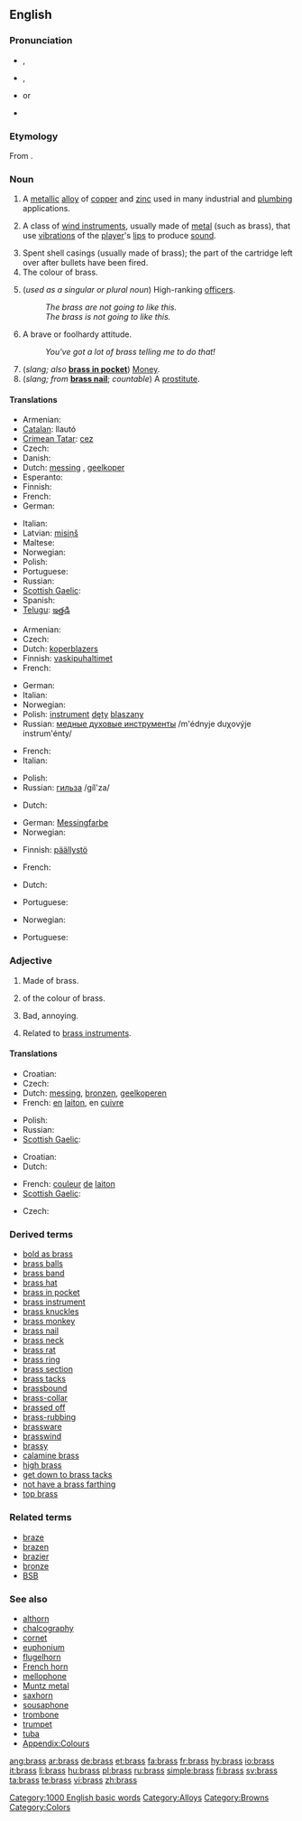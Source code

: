 {{wikipedia}}
==English==

===Pronunciation===
* {{a|US}} {{IPA|/bɹɑs/}}, {{SAMPA|/brA:s/}}
* {{a|UK}} {{IPA|/bɹæs/|/bɹɑs/}}, {{SAMPA|/br{s/|/brA:s/}}
* {{rhymes|ɑːs}} or {{rhymes|æs}}
* {{audio|en-us-brass.ogg|Audio (US)}}

===Etymology===
From {{etyl|ang}} {{term|bræs|lang=ang}}.

===Noun===
{{en-noun|es|-}}

# A [[metallic]] [[alloy]] of [[copper]] and [[zinc]] used in many industrial and [[plumbing]] applications.
# {{music}} A class of [[wind instrument]]s, usually made of [[metal]] (such as brass), that use [[vibration]]s of the [[player]]'s [[lip]]s to produce [[sound]].
# Spent shell casings (usually made of brass); the part of the cartridge left over after bullets have been fired.
# The colour of brass.
#: {{color panel|C9AE5D}}
# {{military}} (''used as a singular or plural noun'') High-ranking [[officers]].
#: ''The brass are not going to like this.''
#: ''The brass is not going to like this.''
# {{informal}} A brave or foolhardy attitude.
#: ''You've got a lot of brass telling me to do that!''
# (''slang; also'' '''[[brass in pocket]]''') [[Money]].
# (''slang; from'' '''[[brass nail]]'''; ''countable'') A [[prostitute]].

====Translations====

{{trans-top|alloy of copper and zinc}}
* Armenian: {{t-|hy|արույր|tr=aruyr|sc=Armn|xs=Armenian}}
* [[Catalan]]: llautó
* [[Crimean Tatar]]: [[cez]]
* Czech: {{t-|cs|mosaz|f}}
* Danish: {{t-|da|messing}}
* Dutch: [[messing#Dutch|messing]] {{n}}, [[geelkoper]] {{n}}
* Esperanto: {{t-|eo|latuno|xs=Esperanto}}
* Finnish: {{t+|fi|messinki}}
* French: {{t+|fr|laiton|m}}
* German: {{t+|de|Messing|n}}
{{trans-mid}}
* Italian: {{t+|it|ottone|m}}
* Latvian: [[misiņš]] {{m}}
* Maltese: {{t-|mt|ram|m|xs=Maltese}}
* Norwegian: {{t|no|messing|m}}
* Polish: {{t+|pl|mosiądz|m}}
* Portuguese: {{t+|pt|latão|m}}
* Russian: {{t+|ru|латунь|f|tr=latún'|sc=Cyrl}}
* [[Scottish Gaelic]]: {{t-|gd|pràis|f|xs=Scottish Gaelic}}
* Spanish: {{t-|es|latón|m}}
* [[Telugu]]: [[ఇత్తడి]]
{{trans-bottom}}

{{trans-top|class of wind instruments}}
* Armenian: {{t-|hy|փող|tr=p'oġ|sc=Armn|xs=Armenian}}
* Czech: {{t-|cs|žestě|m|p}}
* Dutch: [[koperblazers]] {{p}}
* Finnish: [[vaskipuhaltimet]] {{p}}
* French: {{t+|fr|cuivres|m|p}}
{{trans-mid}}
* German: {{t-|de|Blechblasinstrumente|p}}
* Italian: {{t-|it|ottoni|m|p}}
* Norwegian: {{t|no|messinginstrument|n}}
* Polish: [[instrument]] [[dęty]] [[blaszany]] {{m}}
* Russian: [[медные духовые инструменты]] /m'édnyje duχovýje instrum'énty/ {{p}}
{{trans-bottom}}

{{trans-top|spent shell casings}}
* French: {{t+|fr|douille|f}}
* Italian: {{t+|it|bossolo|m}}
{{trans-mid}}
* Polish: {{t+|pl|łuska|f}}
* Russian: [[гильза]] /gíl'za/ {{f}}
{{trans-bottom}}

{{trans-top|colour of brass}}
* Dutch: {{t+|nl|brons|n}}
{{trans-mid}}
* German: [[Messingfarbe]] {{f}}
* Norwegian: {{t|no|messing|m}}
{{trans-bottom}}

{{trans-top|high-ranking military officers}}
* Finnish: [[päällystö]]
{{trans-mid}}
* French: {{t+|fr|galonnés|m|p}}
{{trans-bottom}}

{{trans-top|informal: a brave or foolhardy attitude}}
* Dutch: {{t+|nl|lef|n}}
{{trans-mid}}
{{trans-bottom}}

{{trans-top|slang: money}}
* Portuguese: {{t+|pt|dinheiro|m}}
{{trans-mid}}
* Norwegian: {{t|no|stål|n}}
{{trans-bottom}}

{{trans-top|slang: a prostitute}}
* Portuguese: {{t+|pt|prostituta|f}}
{{trans-mid}}
{{trans-bottom}}

===Adjective===
{{en-adj}}

# {{not comparable}} Made of brass.<!-- Actually attributive noun? -->
# of the colour of brass.
# {{slang}} Bad, annoying.
# Related to [[brass instrument]]s.

====Translations====
{{trans-top|made of brass}}
* Croatian: {{t-|hr|mjeden|alt=mjȅden}}
* Czech: {{t-|cs|mosazný|m}}
* Dutch: [[messing]], [[bronzen]], [[geelkoperen]]
* French: [[en]] [[laiton]], en [[cuivre]]
{{trans-mid}}
* Polish: {{t+|pl|mosiężny|m}}
* Russian: {{t+|ru|латунный|tr=latúnnyj|sc=Cyrl}}
* [[Scottish Gaelic]]: {{t-|gd|pràiseach|xs=Scottish Gaelic}}
{{trans-bottom}}

{{trans-top|colour of brass}}
* Croatian: {{t-|hr|mjeden|alt=mjȅden}}
* Dutch: {{t-|nl|bronzen}}
{{trans-mid}}
* French: [[couleur]] [[de]] [[laiton]]
* [[Scottish Gaelic]]: {{t-|gd|pràiseach|xs=Scottish Gaelic}}
{{trans-bottom}}

{{trans-top|bad, annoying}}
{{trans-mid}}
{{trans-bottom}}

{{trans-top|related to brass instruments}}
* Czech: {{t-|cs|žesťový|m}}
{{trans-mid}}
{{trans-bottom}}

===Derived terms===
* [[bold as brass]]
* [[brass balls]]
* [[brass band]]
* [[brass hat]]
* [[brass in pocket]]
* [[brass instrument]]
* [[brass knuckles]]
* [[brass monkey]]
* [[brass nail]]
* [[brass neck]]
* [[brass rat]]
* [[brass ring]]
* [[brass section]]
* [[brass tacks]]
* [[brassbound]]
* [[brass-collar]]
* [[brassed off]]
* [[brass-rubbing]]
* [[brassware]]
* [[brasswind]]
* [[brassy]]
* [[calamine brass]]
* [[high brass]]
* [[get down to brass tacks]]
* [[not have a brass farthing]]
* [[top brass]]

===Related terms===
* [[braze]]
* [[brazen]]
* [[brazier]]
* [[bronze]]
* [[BSB]]

===See also===
* [[althorn]]
* [[chalcography]]
* [[cornet]]
* [[euphonium]]
* [[flugelhorn]]
* [[French horn]]
* [[mellophone]]
* [[Muntz metal]]
* [[saxhorn]]
* [[sousaphone]]
* [[trombone]]
* [[trumpet]]
* [[tuba]]
* [[Appendix:Colours]]

[[Category:1000 English basic words]]
[[Category:Alloys]]
[[Category:Browns]]
[[Category:Colors]]

[[ang:brass]]
[[ar:brass]]
[[de:brass]]
[[et:brass]]
[[fa:brass]]
[[fr:brass]]
[[hy:brass]]
[[io:brass]]
[[it:brass]]
[[li:brass]]
[[hu:brass]]
[[pl:brass]]
[[ru:brass]]
[[simple:brass]]
[[fi:brass]]
[[sv:brass]]
[[ta:brass]]
[[te:brass]]
[[vi:brass]]
[[zh:brass]]